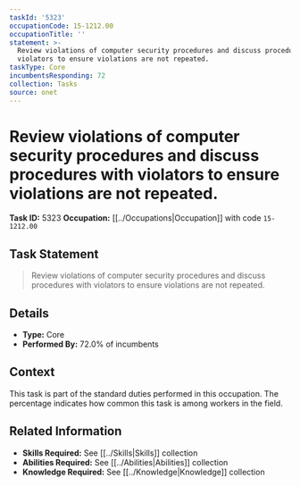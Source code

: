 ```yaml
---
taskId: '5323'
occupationCode: 15-1212.00
occupationTitle: ''
statement: >-
  Review violations of computer security procedures and discuss procedures with
  violators to ensure violations are not repeated.
taskType: Core
incumbentsResponding: 72
collection: Tasks
source: onet
---
```

# Review violations of computer security procedures and discuss procedures with violators to ensure violations are not repeated.

**Task ID:** 5323
**Occupation:** [[../Occupations|Occupation]] with code `15-1212.00`

## Task Statement

> Review violations of computer security procedures and discuss procedures with violators to ensure violations are not repeated.

## Details

- **Type:** Core
- **Performed By:** 72.0% of incumbents

## Context

This task is part of the standard duties performed in this occupation. The percentage indicates how common this task is among workers in the field.

## Related Information

- **Skills Required:** See [[../Skills|Skills]] collection
- **Abilities Required:** See [[../Abilities|Abilities]] collection
- **Knowledge Required:** See [[../Knowledge|Knowledge]] collection

